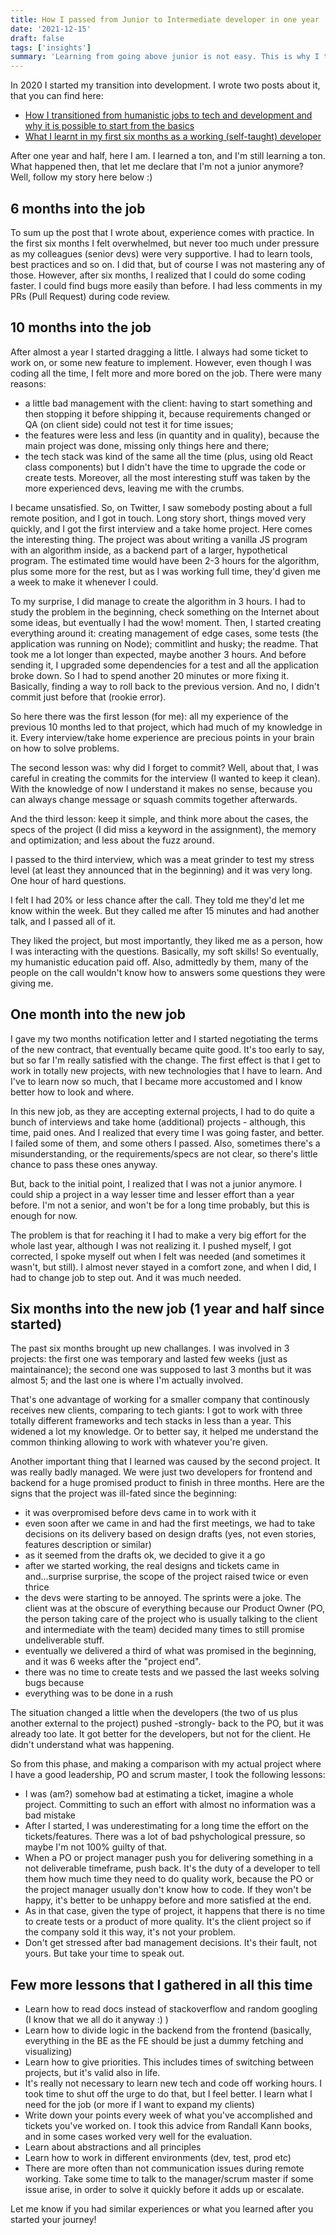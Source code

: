 ```yaml
---
title: How I passed from Junior to Intermediate developer in one year
date: '2021-12-15'
draft: false
tags: ['insights']
summary: 'Learning from going above junior is not easy. This is why I think I did it and what I could learn in this passage'
---
```


In 2020 I started my transition into development. I wrote two posts about it, that you can find here:

- [How I transitioned from humanistic jobs to tech and development and why it is possible to start from the basics](https://buaiscia.github.io/blog/how-transitioned-from-humanistic-to-tech-and-helped)
- [What I learnt in my first six months as a working (self-taught) developer](https://buaiscia.github.io/blog/what-learnt-in-first-six-months-self-taught-developer)

After one year and half, here I am. I learned a ton, and I'm still learning a ton. What happened then, that let me declare that I'm not a junior anymore? Well, follow my story here below :)

## 6 months into the job

To sum up the post that I wrote about, experience comes with practice. In the first six months I felt overwhelmed, but never too much under pressure as my colleagues (senior devs) were very supportive. I had to learn tools, best practices and so on. I did that, but of course I was not mastering any of those.
However, after six months, I realized that I could do some coding faster. I could find bugs more easily than before. I had less comments in my PRs (Pull Request) during code review.

## 10 months into the job

After almost a year I started dragging a little. I always had some ticket to work on, or some new feature to implement. However, even though I was coding all the time, I felt more and more bored on the job. There were many reasons:

- a little bad management with the client: having to start something and then stopping it before shipping it, because requirements changed or QA (on client side) could not test it for time issues;
- the features were less and less (in quantity and in quality), because the main project was done, missing only things here and there;
- the tech stack was kind of the same all the time (plus, using old React class components) but I didn't have the time to upgrade the code or create tests. Moreover, all the most interesting stuff was taken by the more experienced devs, leaving me with the crumbs.

I became unsatisfied. So, on Twitter, I saw somebody posting about a full remote position, and I got in touch. Long story short, things moved very quickly, and I got the first interview and a take home project.
Here comes the interesting thing. The project was about writing a vanilla JS program with an algorithm inside, as a backend part of a larger, hypothetical program.
The estimated time would have been 2-3 hours for the algorithm, plus some more for the rest, but as I was working full time, they'd given me a week to make it whenever I could.

To my surprise, I did manage to create the algorithm in 3 hours. I had to study the problem in the beginning, check something on the Internet about some ideas, but eventually I had the wow! moment. Then, I started creating everything around it: creating management of edge cases, some tests (the application was running on Node); commitlint and husky; the readme.
That took me a lot longer than expected, maybe another 3 hours. And before sending it, I upgraded some dependencies for a test and all the application broke down. So I had to spend another 20 minutes or more fixing it. Basically, finding a way to roll back to the previous version. And no, I didn't commit just before that (rookie error).

So here there was the first lesson (for me): all my experience of the previous 10 months led to that project, which had much of my knowledge in it. Every interview/take home experience are precious points in your brain on how to solve problems.

The second lesson was: why did I forget to commit? Well, about that, I was careful in creating the commits for the interview (I wanted to keep it clean).
With the knowledge of now I understand it makes no sense, because you can always change message or squash commits together afterwards.

And the third lesson: keep it simple, and think more about the cases, the specs of the project (I did miss a keyword in the assignment), the memory and optimization; and less about the fuzz around.

I passed to the third interview, which was a meat grinder to test my stress level (at least they announced that in the beginning) and it was very long. One hour of hard questions.

I felt I had 20% or less chance after the call. They told me they'd let me know within the week. But they called me after 15 minutes and had another talk, and I passed all of it.

They liked the project, but most importantly, they liked me as a person, how I was interacting with the questions. Basically, my soft skills! So eventually, my humanistic education paid off. Also, admittedly by them, many of the people on the call wouldn't know how to answers some questions they were giving me.

## One month into the new job

I gave my two months notification letter and I started negotiating the terms of the new contract, that eventually became quite good. It's too early to say, but so far I'm really satisfied with the change.
The first effect is that I get to work in totally new projects, with new technologies that I have to learn. And I've to learn now so much, that I became more accustomed and I know better how to look and where.

In this new job, as they are accepting external projects, I had to do quite a bunch of interviews and take home (additional) projects - although, this time, paid ones. And I realized that every time I was going faster, and better.
I failed some of them, and some others I passed. Also, sometimes there's a misunderstanding, or the requirements/specs are not clear, so there's little chance to pass these ones anyway.

But, back to the initial point, I realized that I was not a junior anymore. I could ship a project in a way lesser time and lesser effort than a year before. I'm not a senior, and won't be for a long time probably, but this is enough for now.

The problem is that for reaching it I had to make a very big effort for the whole last year, although I was not realizing it. I pushed myself, I got corrected, I spoke myself out when I felt was needed (and sometimes it wasn't, but still). I almost never stayed in a comfort zone, and when I did, I had to change job to step out. And it was much needed.

## Six months into the new job (1 year and half since started)

The past six months brought up new challanges. I was involved in 3 projects: the first one was temporary and lasted few weeks (just as maintainance); the second one was supposed to last 3 months but it was almost 5; and the last one is where I'm actually involved.

That's one advantage of working for a smaller company that continously receives new clients, comparing to tech giants: I got to work with three totally different frameworks and tech stacks in less than a year. This widened a lot my knowledge. Or to better say, it helped me understand the common thinking allowing to work with whatever you're given.

Another important thing that I learned was caused by the second project. It was really badly managed. We were just two developers for frontend and backend for a huge promised product to finish in three months.
Here are the signs that the project was ill-fated since the beginning:

- it was overpromised before devs came in to work with it
- even soon after we came in and had the first meetings, we had to take decisions on its delivery based on design drafts (yes, not even stories, features description or similar)
- as it seemed from the drafts ok, we decided to give it a go
- after we started working, the real designs and tickets came in and...surprise surprise, the scope of the project raised twice or even thrice
- the devs were starting to be annoyed. The sprints were a joke. The client was at the obscure of everything because our Product Owner (PO, the person taking care of the project who is usually talking to the client and intermediate with the team) decided many times to still promise undeliverable stuff.
- eventually we delivered a third of what was promised in the beginning, and it was 6 weeks after the "project end".
- there was no time to create tests and we passed the last weeks solving bugs because
- everything was to be done in a rush

The situation changed a little when the developers (the two of us plus another external to the project) pushed -strongly- back to the PO, but it was already too late. It got better for the developers, but not for the client. He didn't understand what was happening.

So from this phase, and making a comparison with my actual project where I have a good leadership, PO and scrum master, I took the following lessons:

- I was (am?) somehow bad at estimating a ticket, imagine a whole project. Committing to such an effort with almost no information was a bad mistake
- After I started, I was underestimating for a long time the effort on the tickets/features. There was a lot of bad pshychological pressure, so maybe I'm not 100% guilty of that.
- When a PO or project manager push you for delivering something in a not deliverable timeframe, push back. It's the duty of a developer to tell them how much time they need to do quality work, because the PO or the project manager usually don't know how to code. If they won't be happy, it's better to be unhappy before and more satisfied at the end.
- As in that case, given the type of project, it happens that there is no time to create tests or a product of more quality. It's the client project so if the company sold it this way, it's not your problem.
- Don't get stressed after bad management decisions. It's their fault, not yours. But take your time to speak out.

## Few more lessons that I gathered in all this time

- Learn how to read docs instead of stackoverflow and random googling (I know that we all do it anyway :) )
- Learn how to divide logic in the backend from the frontend (basically, everything in the BE as the FE should be just a dummy fetching and visualizing)
- Learn how to give priorities. This includes times of switching between projects, but it's valid also in life.
- It's really not necessary to learn new tech and code off working hours. I took time to shut off the urge to do that, but I feel better. I learn what I need for the job (or more if I want to expand my clients)
- Write down your points every week of what you've accomplished and tickets you've worked on. I took this advice from Randall Kann books, and in some cases worked very well for the evaluation.
- Learn about abstractions and all principles
- Learn how to work in different environments (dev, test, prod etc)
- There are more often than not communication issues during remote working. Take some time to talk to the manager/scrum master if some issue arise, in order to solve it quickly before it adds up or escalate.

Let me know if you had similar experiences or what you learned after you started your journey!
